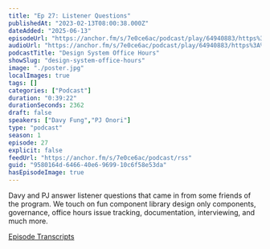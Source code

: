 ```yaml
---
title: "Ep 27: Listener Questions"
publishedAt: "2023-02-13T08:00:38.000Z"
dateAdded: "2025-06-13"
episodeUrl: "https://anchor.fm/s/7e0ce6ac/podcast/play/64940883/https%3A%2F%2Fd3ctxlq1ktw2nl.cloudfront.net%2Fstaging%2F2023-1-12%2F14b33890-d8c7-83ae-a6a7-ef14e0bd1d14.mp3"
audioUrl: "https://anchor.fm/s/7e0ce6ac/podcast/play/64940883/https%3A%2F%2Fd3ctxlq1ktw2nl.cloudfront.net%2Fstaging%2F2023-1-12%2F14b33890-d8c7-83ae-a6a7-ef14e0bd1d14.mp3"
podcastTitle: "Design System Office Hours"
showSlug: "design-system-office-hours"
image: "./poster.jpg"
localImages: true
tags: []
categories: ["Podcast"]
duration: "0:39:22"
durationSeconds: 2362
draft: false
speakers: ["Davy Fung","PJ Onori"]
type: "podcast"
season: 1
episode: 27
explicit: false
feedUrl: "https://anchor.fm/s/7e0ce6ac/podcast/rss"
guid: "9580164d-6466-40e6-9699-10c6f58e53da"
hasEpisodeImage: true
---
```

Davy and PJ answer listener questions that came in from some friends of the program. We touch on fun component library design only components, governance, office hours issue tracking, documentation, interviewing, and much more.

[Episode Transcripts](https://docs.google.com/document/d/1eBPOj7pQJBKCsc4uWlMM1XwwfTOLiK7Av_qEbwu2F_M/edit#heading=h.yqy8y4njr8w7)
